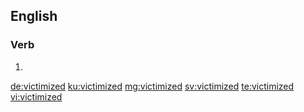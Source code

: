 ==English==

===Verb===
{{head|en|verb form}}

# {{en-past of|victimize}}

[[de:victimized]]
[[ku:victimized]]
[[mg:victimized]]
[[sv:victimized]]
[[te:victimized]]
[[vi:victimized]]